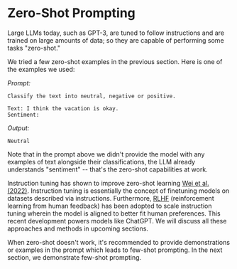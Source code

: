 # Zero-Shot Prompting
Large LLMs today, such as GPT-3, are tuned to follow instructions and are trained on large amounts of data; so they are capable of performing some tasks "zero-shot." 

We tried a few zero-shot examples in the previous section. Here is one of the examples we used:

*Prompt:*
```
Classify the text into neutral, negative or positive. 

Text: I think the vacation is okay.
Sentiment:
```

*Output:*
```
Neutral
```

Note that in the prompt above we didn't provide the model with any examples of text alongside their classifications, the LLM already understands "sentiment" -- that's the zero-shot capabilities at work. 

Instruction tuning has shown to improve zero-shot learning [Wei et al. (2022)](https://arxiv.org/pdf/2109.01652.pdf). Instruction tuning is essentially the concept of finetuning models on datasets described via instructions. Furthermore, [RLHF](https://arxiv.org/abs/1706.03741) (reinforcement learning from human feedback) has been adopted to scale instruction tuning wherein the model is aligned to better fit human preferences. This recent development powers models like ChatGPT. We will discuss all these approaches and methods in upcoming sections.

When zero-shot doesn't work, it's recommended to provide demonstrations or examples in the prompt which leads to few-shot prompting. In the next section, we demonstrate few-shot prompting.